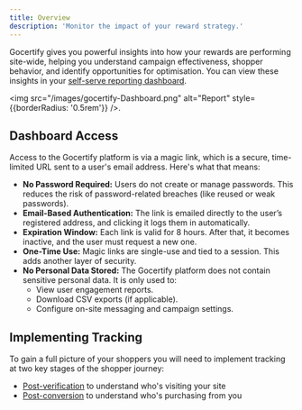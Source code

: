```yaml
---
title: Overview
description: 'Monitor the impact of your reward strategy.'
---
```


Gocertify gives you powerful insights into how your rewards are performing site-wide, helping you
understand campaign effectiveness, shopper behavior, and identify opportunities for optimisation. You can view these insights in your [self-serve reporting dashboard](/section/trackImpact/report).

<img src="/images/gocertify-Dashboard.png" alt="Report" style={{borderRadius: '0.5rem'}} />.

## Dashboard Access
Access to the Gocertify platform is via a magic link, which is a secure, time-limited URL sent to a user's email address. Here's what that means:
- **No Password Required:** Users do not create or manage passwords. This reduces the risk of password-related breaches (like reused or weak passwords).
- **Email-Based Authentication:** The link is emailed directly to the user’s registered address, and clicking it logs them in automatically.
- **Expiration Window:** Each link is valid for 8 hours. After that, it becomes inactive, and the user must request a new one.
- **One-Time Use:** Magic links are single-use and tied to a session. This adds another layer of security.
- **No Personal Data Stored:** The Gocertify platform does not contain sensitive personal data. It is only used to:
  - View user engagement reports.
  - Download CSV exports (if applicable).
  - Configure on-site messaging and campaign settings.

## Implementing Tracking
To gain a full picture of your shoppers you will need to implement tracking at two key stages of the shopper journey:

- [Post-verification](/section/trackImpact/shopperInsights) to understand who's visiting your site
- [Post-conversion](/section/trackImpact/transactionTracking) to understand who's purchasing from you






